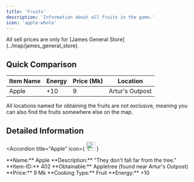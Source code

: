 ```yaml
---
title: 'Fruits'
description: 'Information about all fruits in the game.'
icon: 'apple-whole'
---
```


<Note type="warning">
  All sell prices are only for [James General Store](../map/james_general_store).
</Note>

## Quick Comparison

| Item Name | Energy | Price (Mk) | Location |
|------------|--------|------------|----------|
| Apple | +10 | 9 | Artur's Outpost |

<Note type="info">
  All locations named for obtaining the fruits are not exclusive, meaning you can also find the fruits somewhere else on the map.
</Note>

## Detailed Information

<AccordionGroup>

<Accordion 
  title="Apple" 
  icon={
    <img 
      src="https://i.imgur.com/huFv16t.png" 
      alt="Apple Icon" 
      width="24" 
      height="24"
    />
  }
>
  <div className="flex flex-row space-x-4">
    <div>
      **Name:** Apple  
      **Description:** "They don't fall far from the tree."  
      **Item-ID:** 402  
      **Obtainable:** Appletree (found near Artur's Outpost)  
      **Price:** 9 Mk  
      **Cooking Type:** Fruit  
      **Energy:** +10  
    </div>
  </div>
</Accordion>

</AccordionGroup>
